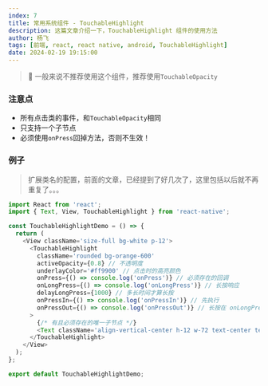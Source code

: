 ```yaml
---
index: 7
title: 常用系统组件 - TouchableHighlight
description: 这篇文章介绍一下，TouchableHighlight 组件的使用方法
author: 杨飞
tags: [前端, react, react native, android, TouchableHighlight]
date: 2024-02-19 19:15:00
---
```


> 📌 一般来说不推荐使用这个组件，推荐使用`TouchableOpacity`

### 注意点
  - 所有点击类的事件，和`TouchableOpacity`相同
  - 只支持一个子节点
  - 必须使用`onPress`回掉方法，否则不生效！

### 例子

  > 扩展类名的配置，前面的文章，已经提到了好几次了，这里包括以后就不再重复了。。。

  ```javascript
  import React from 'react';
  import { Text, View, TouchableHighlight } from 'react-native';

  const TouchableHighlightDemo = () => {
    return (
      <View className='size-full bg-white p-12'>
        <TouchableHighlight
          className='rounded bg-orange-600'
          activeOpacity={0.8} // 不透明度
          underlayColor='#ff9900' // 点击时的高亮颜色
          onPress={() => console.log('onPress')} // 必须存在的回调
          onLongPress={() => console.log('onLongPress')} // 长按响应
          delayLongPress={1000} // 多长时间才算长按
          onPressIn={() => console.log('onPressIn')} // 先执行
          onPressOut={() => console.log('onPressOut')} // 长按在 onLongPress 之后执行，点击在 onPress 之前执行。
        >
          {/* 有且必须存在的唯一子节点 */}
          <Text className='align-vertical-center h-12 w-72 text-center text-white'>来点我呀</Text>
        </TouchableHighlight>
      </View>
    );
  };

  export default TouchableHighlightDemo;
  ```
